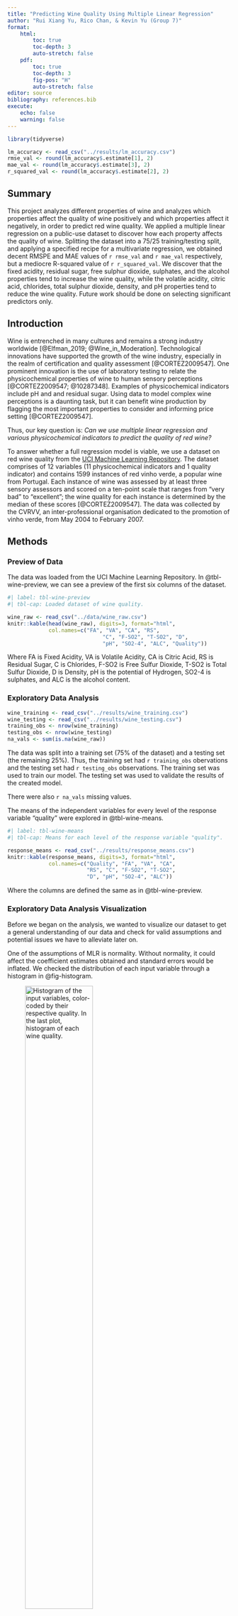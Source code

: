 ```yaml
---
title: "Predicting Wine Quality Using Multiple Linear Regression"
author: "Rui Xiang Yu, Rico Chan, & Kevin Yu (Group 7)"
format: 
    html:
        toc: true
        toc-depth: 3
        auto-stretch: false
    pdf:
        toc: true
        toc-depth: 3 
        fig-pos: "H"
        auto-stretch: false
editor: source
bibliography: references.bib
execute:
    echo: false
    warning: false
---
```


```r
library(tidyverse)

lm_accuracy <- read_csv("../results/lm_accuracy.csv")
rmse_val <- round(lm_accuracy$.estimate[1], 2)
mae_val <- round(lm_accuracy$.estimate[3], 2)
r_squared_val <- round(lm_accuracy$.estimate[2], 2)
```

## Summary

This project analyzes different properties of wine and analyzes which properties affect the quality of wine positively and which properties affect it negatively, in order to predict red wine quality. We applied a multiple linear regression on a public-use dataset to discover how each property affects the quality of wine. Splitting the dataset into a 75/25 training/testing split, and applying a specified recipe for a multivariate regression, we obtained decent RMSPE and MAE values of `r rmse_val` and `r mae_val` respectively, but a mediocre R-squared value of `r r_squared_val`. We discover that the fixed acidity, residual sugar, free sulphur dioxide, sulphates, and the alcohol properties tend to increase the wine quality, while the volatile acidity, citric acid, chlorides, total sulphur dioxide, density, and pH properties tend to reduce the wine quality. Future work should be done on selecting significant predictors only.

## Introduction

Wine is entrenched in many cultures and remains a strong industry worldwide [@Elfman_2019; @Wine_in_Moderation]. Technological innovations have supported the growth of the wine industry, especially in the realm of certification and quality assessment [@CORTEZ2009547]. One prominent innovation is the use of laboratory testing to relate the physicochemical properties of wine to human sensory perceptions [@CORTEZ2009547; @10287348]. Examples of physicochemical indicators include pH and and residual sugar. Using data to model complex wine perceptions is a daunting task, but it can benefit wine production by flagging the most important properties to consider and informing price setting [@CORTEZ2009547].

Thus, our key question is: *Can we use multiple linear regression and various physicochemical indicators to predict the quality of red wine?*

To answer whether a full regression model is viable, we use a dataset on red wine quality from the [UCI Machine Learning Repository](https://archive.ics.uci.edu/dataset/186/wine+quality). The dataset comprises of 12 variables (11 physicochemical indicators and 1 quality indicator) and contains 1599 instances of red vinho verde, a popular wine from Portugal. Each instance of wine was assessed by at least three sensory assessors and scored on a ten-point scale that ranges from "very bad" to "excellent"; the wine quality for each instance is determined by the median of these scores [@CORTEZ2009547]. The data was collected by the CVRVV, an inter-professional organisation dedicated to the promotion of vinho verde, from May 2004 to February 2007.

## Methods

### Preview of Data

The data was loaded from the UCI Machine Learning Repository. In @tbl-wine-preview, we can see a preview of the first six columns of the dataset.

```r
#| label: tbl-wine-preview
#| tbl-cap: Loaded dataset of wine quality.

wine_raw <- read_csv("../data/wine_raw.csv")
knitr::kable(head(wine_raw), digits=3, format="html",
             col.names=c("FA", "VA", "CA", "RS", 
                              "C", "F-SO2", "T-SO2", "D", 
                              "pH", "SO2-4", "ALC", "Quality"))
```

Where FA is Fixed Acidity, VA is Volatile Acidity, CA is Citric Acid, RS is Residual Sugar, C is Chlorides, F-SO2 is Free Sulfur Dioxide, T-SO2 is Total Sulfur Dioxide, D is Density, pH is the potential of Hydrogen, SO2-4 is sulphates, and ALC is the alcohol content.

### Exploratory Data Analysis

```r
wine_training <- read_csv("../results/wine_training.csv")
wine_testing <- read_csv("../results/wine_testing.csv")
training_obs <- nrow(wine_training)
testing_obs <- nrow(wine_testing)
na_vals <- sum(is.na(wine_raw))
```

The data was split into a training set (75% of the dataset) and a testing set (the remaining 25%). Thus, the training set had `r training_obs` obervations and the testing set had `r testing_obs` observations. The training set was used to train our model. The testing set was used to validate the results of the created model.

There were also `r na_vals` missing values.

The means of the independent variables for every level of the response variable "quality" were explored in @tbl-wine-means.

```r
#| label: tbl-wine-means
#| tbl-cap: Means for each level of the response variable "quality".

response_means <- read_csv("../results/response_means.csv")
knitr::kable(response_means, digits=3, format="html",
             col.names=c("Quality", "FA", "VA", "CA",  
                         "RS", "C", "F-SO2", "T-SO2",  
                         "D", "pH", "SO2-4", "ALC"))
```

Where the columns are defined the same as in @tbl-wine-preview.

### Exploratory Data Analysis Visualization

Before we began on the analysis, we wanted to visualize our dataset to get a general understanding of our data and check for valid assumptions and potential issues we have to alleviate later on.

One of the assumptions of MLR is normality. Without normality, it could affect the coefficient estimates obtained and standard errors would be inflated. We checked the distribution of each input variable through a histogram in @fig-histogram.

![Histogram of the input variables, color-coded by their respective quality. In the last plot, histogram of each wine quality.](../results/wine-histogram.png){#fig-histogram width="60%"}

Each of the qualities we analyzed are plotted together in @fig-histogram to get an understanding of several assumptions we are making. For some of them, (such as density, pH, volatile_acidity, etc), a normality assumption is reasonable. For others, (such as citric_acid, total_sulfur_dioxide, etc) it may be a bit harder to assume normality. Each of the different qualities are also coloured in, so the different densities among the quality levels can be visualized.

The very last plot is a visual for the count of how many wines are in each quality level. Unfortunately, there does not appear to be a consistent count for each quality level, rather most of the wines in the dataset have qualities between 5 and 7. This could affect the performance of the model.

Next, we looked at how correlated the variables in the dataset are against each other in @fig-corr.

![Correlation matrix of all variables.](../results/wine-correlation.png){#fig-corr width="60%"}

@fig-corr suggests that the values all tend to be more independent of each other than some others. For quality, the values that are the most correlated appear to be volatile acidity and the alcohol content. This suggests that those may be the best predictors, and the others may be a bit weaker.

### Multiple Linear Rgression

We specified a linear regression model and then a recipe. In the recipe, we stated "quality" as our response variable, and the other 11 variables as input variables. We then set up the workflow and trained the model using our training set.

In @tbl-coeffs, we can see the obtained coefficients from the model:

```r
#| label: tbl-coeffs
#| tbl-cap: Summary of the coefficients from the linear regression with their respective standard error, statistic, and p-value.

wine_coeffs <- read_csv("../results/wine_lm_coefs.csv")
intercept <- round(wine_coeffs$estimate[1], 2)
fixacid_val <- round(wine_coeffs$estimate[2], 2)
volacid_val <- round(wine_coeffs$estimate[3], 2)
citricacid_val <- round(wine_coeffs$estimate[4], 2)
residualsugar_val <- round(wine_coeffs$estimate[5], 2)
chlorides_val <- round(wine_coeffs$estimate[6], 2)
freeso2_val <- round(wine_coeffs$estimate[7], 2)
totalso2_val <- round(wine_coeffs$estimate[8], 2)
density_val <- round(wine_coeffs$estimate[9], 2)
ph_val <- round(wine_coeffs$estimate[10], 2)
sulphates_val <- round(wine_coeffs$estimate[11], 2)
alcohol_val <- round(wine_coeffs$estimate[12], 2)
knitr::kable(wine_coeffs)
```

From @tbl-coeffs, we can see that most of our input variables are statistically significant, as their p-values are \< 0.05. However, a couple have p-values that are \> 0.05, and thus, are not statistically significant.

-   Significant: fixed acidity, sulphates, alcohol, volatile acidity, chlorides, total sulfur dioxide, and density.
-   Non-significant: residual sugar, citric acid, free sulfur dioxide, and pH.

The full equation of our linear regression model is (rounded to the nearest 3 decimals):

quality = `r intercept` + `r fixacid_val` x fixed_acidity `r volacid_val` x volatile_acidity `r citricacid_val` x citric_acid + `r residualsugar_val` x residual_sugar `r chlorides_val` x chlorides + `r freeso2_val` x free_sulfur_dioxide `r totalso2_val` x total_sulfur_dioxide `r density_val` x density `r ph_val` x pH `r sulphates_val` x sulphates + `r alcohol_val` x alcohol

We can also determine the correlation between the input variables and the response variable quality:

-   Positively correlated: fixed acidity, residual sugar, free sulfur dioxide, sulphates, and alcohol.
-   Negatively correlated: volatile acidity, citric acid, chlorides, total sulfur dioxide, density, and pH.

The model was tested on the testing set. The metrics from the model are in @tbl-lm-accuracy.

```r
#| label: tbl-lm-accuracy
#| tbl-cap: Estimates of the model's performance on the testing set.

knitr::kable(lm_accuracy)
```

Our RMSPE is `r rmse_val` units of quality, which we deem to be a low value. Our mean absolute error is `r mae_val` units of quality, which we also deem to be a low value. Thus, we believe our model performs relatively well. However, our R\^2 is `r r_squared_val` which is a low number, indicating that our model does not fit the data as well as hoped.

To assess the validity of our model, we plotted a QQ plot where the theoretical quantiles are plotted against the sample quantiles. This plot shows the normality distribution. A QQ-plot with a straight line would be the ideal one. Our resulting QQ-plot is in @fig-qq.

![Correlation matrix of all variables.](../results/wine_lm_qq_plot.png){#fig-qq width="50%"}

As seen, @fig-qq appears to follow a straight line. There does appear to be a dip from the line near quantiles = 0, and a few outliers (173 and 113), but overall, the normality assumption on our data is reasonable.

## Discussion

### Summary and Expectations

The purpose of this project was to determine if it was possible to predict red wine quality through a set of 11 physicochemical variables. We applied a multiple linear regression on a public-use dataset to discover how each property affects the quality of wine. Splitting the dataset into a 75/25 training/testing split, and applying a specified recipe for a multivariate regression, we obtained decent RMSPE and MAE values of `r rmse_val` and `r mae_val` respectively, but a mediocre R-squared value of `r r_squared_val`.

We discover that the fixed acidity, residual sugar, free sulphur dioxide, sulphates, and the alcohol properties tend to increase the wine quality, while the volatile acidity, citric acid, chlorides, total sulphur dioxide, density, and pH properties tend to reduce the wine quality. Furthermore, only fixed acidity, sulphates, alcohol, volatile acidity, chlorides, total sulfur dioxide, and density were deemed to be significant predictors.

From @fig-corr, it was expected that alcohol and volatile acidity would be significant predictors for quality. And in fact, these variables were statistically significant as their p values was \< 0.05. However, the model's fit performed worse than expected, with a very low R-squared value.

### Impacts and Future Questions

The multivariate regression analysis conducted on the wine quality dataset aimed to uncover the impacts of various factors such as the alcohol content, the acidity, and the amount of sugar on the overall quality of wine. While the accuracy of our model is a bit mediocre at best, it is still a valuable analysis that can uncover proposals of changing winemaking practices and consumer preferences.

Future research should attempt to improve the accuracy of our model, such as incorporating better model selection techniques such as stepwise regression, or to restrict the coefficients through LASSO or Ridge regression. Alternate strategies could be to adapt a non-parametric (i.e. classification) analysis rather than a regression analysis on the data. More data could also be collected to further the amount of predictors and the amount of data there are.

For those who are in the winemaking business, this should propose implications on alternate winemaking techniques to better increase the quality of the wine that is being manufactured, and may ask why some qualities negatively affect the quality of the wine and why others positively affect the quality.

## References
